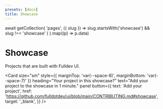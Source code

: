 ```yaml
---
presets: [docs]
title: Showcase
---
```



  await getCollection(
    'pages',
    ({ slug }) => slug.startsWith('showcase') && slug !== 'showcase'
  )
).map((p) => p.data)

# Showcase

Projects that are built with Fulldev UI.

<Card
  size="sm"
  style={{ marginTop: 'var(--space-6)', marginBottom: 'var(--space-7)' }}
  heading="Your project in this showcase?"
  text="Add your project to the showcase in 1 minute."
  panel
  button={{
    text: 'Add your project',
    href: 'https://github.com/fulldotdev/ui/blob/main/CONTRIBUTING.md#showcase',
    target: '_blank',
  }}
/>

<Cards structure="masonry" position="inset" panel cards={projects} />
